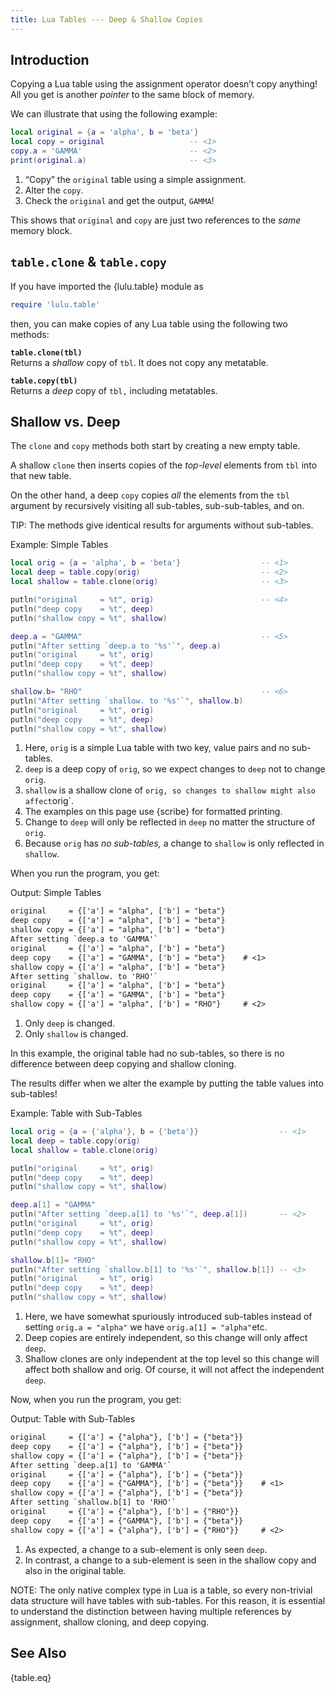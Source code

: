 ```yaml
---
title: Lua Tables --- Deep & Shallow Copies
---
```


## Introduction

Copying a Lua table using the assignment operator doesn't copy anything!
All you get is another *pointer* to the same block of memory.

We can illustrate that using the following example:
```lua
local original = {a = 'alpha', b = 'beta'}
local copy = original                   -- <1>
copy.a = 'GAMMA'                        -- <2>
print(original.a)                       -- <3>
```
1. "Copy" the `original` table using a simple assignment.
2. Alter the `copy`.
3. Check the `original` and get the output, `GAMMA`!

This shows that `original` and `copy` are just two references to the *same* memory block.

## `table.clone` & `table.copy`

If you have imported the {lulu.table} module as

```lua
require 'lulu.table'
```
then, you can make copies of any Lua table using the following two methods:

**`table.clone(tbl)`** <br>
Returns a *shallow* copy of `tbl`.
It does not copy any metatable.

**`table.copy(tbl)`** <br>
Returns a *deep* copy of `tbl,` including metatables.

## Shallow vs. Deep

The `clone` and `copy` methods both start by creating a new empty table.

A shallow `clone` then inserts copies of the *top-level* elements from `tbl` into that new table.

On the other hand, a deep `copy` copies *all* the elements from the `tbl` argument by recursively visiting all sub-tables, sub-sub-tables, and on.

TIP: The methods give identical results for arguments without sub-tables.

[Example: Simple Tables]{.bt}
```lua
local orig = {a = 'alpha', b = 'beta'}                  -- <1>
local deep = table.copy(orig)                           -- <2>
local shallow = table.clone(orig)                       -- <3>

putln("original     = %t", orig)                        -- <4>
putln("deep copy    = %t", deep)
putln("shallow copy = %t", shallow)

deep.a = "GAMMA"                                        -- <5>
putln("After setting `deep.a to '%s'`", deep.a)
putln("original     = %t", orig)
putln("deep copy    = %t", deep)
putln("shallow copy = %t", shallow)

shallow.b= "RHO"                                        -- <6>
putln("After setting `shallow. to '%s'`", shallow.b)
putln("original     = %t", orig)
putln("deep copy    = %t", deep)
putln("shallow copy = %t", shallow)
```
1. Here, `orig` is a simple Lua table with two key, value pairs and no sub-tables.
2. `deep` is a deep copy of `orig`,  so we expect changes to `deep` not to change `orig`.
3. `shallow` is a shallow clone of `orig, so changes to shallow might also affect `orig`.
4. The examples on this page use {scribe} for formatted printing.
5. Change to `deep` will only be reflected in `deep` no matter the structure of `orig`.
6. Because `orig` has *no sub-tables,* a change to `shallow` is only reflected in `shallow`.

When you run the program, you get:

[Output: Simple Tables]{.bt}
```txt
original     = {['a'] = "alpha", ['b'] = "beta"}
deep copy    = {['a'] = "alpha", ['b'] = "beta"}
shallow copy = {['a'] = "alpha", ['b'] = "beta"}
After setting `deep.a to 'GAMMA'`
original     = {['a'] = "alpha", ['b'] = "beta"}
deep copy    = {['a'] = "GAMMA", ['b'] = "beta"}    # <1>
shallow copy = {['a'] = "alpha", ['b'] = "beta"}
After setting `shallow. to 'RHO'`
original     = {['a'] = "alpha", ['b'] = "beta"}
deep copy    = {['a'] = "GAMMA", ['b'] = "beta"}
shallow copy = {['a'] = "alpha", ['b'] = "RHO"}     # <2>
```
1. Only `deep` is changed.
2. Only `shallow` is changed.

In this example, the original table had no sub-tables, so there is no difference between deep copying and shallow cloning.

The results differ when we alter the example by putting the table values into sub-tables!

[Example: Table with Sub-Tables]{.bt}
```lua
local orig = {a = {'alpha'}, b = {'beta'}}                  -- <1>
local deep = table.copy(orig)
local shallow = table.clone(orig)

putln("original     = %t", orig)
putln("deep copy    = %t", deep)
putln("shallow copy = %t", shallow)

deep.a[1] = "GAMMA"
putln("After setting `deep.a[1] to '%s'`", deep.a[1])       -- <2>
putln("original     = %t", orig)
putln("deep copy    = %t", deep)
putln("shallow copy = %t", shallow)

shallow.b[1]= "RHO"
putln("After setting `shallow.b[1] to '%s'`", shallow.b[1]) -- <3>
putln("original     = %t", orig)
putln("deep copy    = %t", deep)
putln("shallow copy = %t", shallow)
```
1. Here, we have somewhat spuriously introduced sub-tables instead of setting `orig.a = "alpha"` we have `orig.a[1] = "alpha"`etc.
2. Deep copies are entirely independent, so this change will only affect `deep`.
3. Shallow clones are only independent at the top level so this change will affect both shallow and orig. Of course, it will not affect the independent `deep`.

Now, when you run the program, you get:

[Output: Table with Sub-Tables]{.bt}
```txt
original     = {['a'] = {"alpha"}, ['b'] = {"beta"}}
deep copy    = {['a'] = {"alpha"}, ['b'] = {"beta"}}
shallow copy = {['a'] = {"alpha"}, ['b'] = {"beta"}}
After setting `deep.a[1] to 'GAMMA'`
original     = {['a'] = {"alpha"}, ['b'] = {"beta"}}
deep copy    = {['a'] = {"GAMMA"}, ['b'] = {"beta"}}    # <1>
shallow copy = {['a'] = {"alpha"}, ['b'] = {"beta"}}
After setting `shallow.b[1] to 'RHO'`
original     = {['a'] = {"alpha"}, ['b'] = {"RHO"}}
deep copy    = {['a'] = {"GAMMA"}, ['b'] = {"beta"}}
shallow copy = {['a'] = {"alpha"}, ['b'] = {"RHO"}}     # <2>
```
1. As expected, a change to a sub-element is only seen `deep`.
2. In contrast, a change to a sub-element is seen in the shallow copy and also in the original table.

NOTE: The only native complex type in Lua is a table, so every non-trivial data structure will have tables with sub-tables.
For this reason, it is essential to understand the distinction between having multiple references by assignment, shallow cloning, and deep copying.

## See Also

{table.eq}